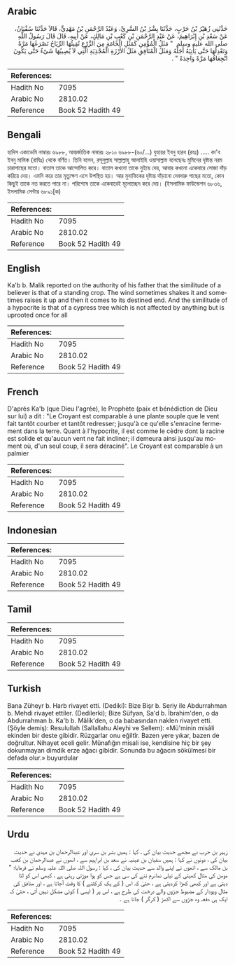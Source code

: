## Arabic


<div dir="rtl" lang="ar" style={{fontSize:'larger',backgroundColor:'#f8f9fa',padding:20}}>
حَدَّثَنِي زُهَيْرُ بْنُ حَرْبٍ، حَدَّثَنَا بِشْرُ بْنُ السَّرِيِّ، وَعَبْدُ الرَّحْمَنِ بْنُ مَهْدِيٍّ، قَالاَ حَدَّثَنَا سُفْيَانُ، عَنْ سَعْدِ بْنِ إِبْرَاهِيمَ، عَنْ عَبْدِ الرَّحْمَنِ بْنِ كَعْبِ بْنِ مَالِكٍ، عَنْ أَبِيهِ، قَالَ قَالَ رَسُولُ اللَّهِ صلى الله عليه وسلم ‏ "‏ مَثَلُ الْمُؤْمِنِ كَمَثَلِ الْخَامَةِ مِنَ الزَّرْعِ تُفِيئُهَا الرِّيَاحُ تَصْرَعُهَا مَرَّةً وَتَعْدِلُهَا حَتَّى يَأْتِيَهُ أَجَلُهُ وَمَثَلُ الْمُنَافِقِ مَثَلُ الأَرْزَةِ الْمُجْذِيَةِ الَّتِي لاَ يُصِيبُهَا شَىْءٌ حَتَّى يَكُونَ انْجِعَافُهَا مَرَّةً وَاحِدَةً ‏"‏ ‏.‏
</div>
<div style={{backgroundColor:'#f8f9fa',padding:20, marginBottom: 10}}><table> <thead> <tr> <th>References:</th> <th></th> </tr> </thead> <tbody><tr><td>Hadith No</td><td>7095</td></tr><tr><td>Arabic No</td><td>2810.02</td></tr><tr><td>Reference</td><td>Book 52 Hadith 49</td></tr></tbody></table></div>

## Bengali


<div dir="ltr" lang="bn" style={{fontSize:'larger',backgroundColor:'#f8f9fa',padding:20}}>
হাদিস একাডেমি নাম্বারঃ ৬৯৮৮, আন্তর্জাতিক নাম্বারঃ ২৮১০ ৬৯৮৮-(৬০/...) যুহায়র ইবনু হারব (রহঃ) ..... কা'ব ইবনু মালিক (রাযিঃ) থেকে বর্ণিত। তিনি বলেন, রসূলুল্লাহ সাল্লাল্লাহু আলাইহি ওয়াসাল্লাম বলেছেনঃ মুমিনের দৃষ্টান্ত নরম চারাগাছের মতো। বাতাস তাকে আন্দোলিত করে। বাতাস কখনো তাকে নুইয়ে দেয়, আবার কখনো একেবারে সোজা দাঁড় করিয়ে দেয়। এমনি করে তার মৃত্যুক্ষণ এসে উপস্থিত হয়। আর মুনাফিকের দৃষ্টান্ত দাঁড়ানো দেবদারু গাছের মতো, কোন কিছুই তাকে নত করতে পারে না। পরিশেষে তাকে একেবারেই মূলোচ্ছেদ করে দেয়। (ইসলামিক ফাউন্ডেশন ৬৮৩৬, ইসলামিক সেন্টার ৬৮৯১[ক)
</div>
<div style={{backgroundColor:'#f8f9fa',padding:20, marginBottom: 10}}><table> <thead> <tr> <th>References:</th> <th></th> </tr> </thead> <tbody><tr><td>Hadith No</td><td>7095</td></tr><tr><td>Arabic No</td><td>2810.02</td></tr><tr><td>Reference</td><td>Book 52 Hadith 49</td></tr></tbody></table></div>

## English


<div dir="ltr" lang="en" style={{fontSize:'larger',backgroundColor:'#f8f9fa',padding:20}}>
Ka'b b. Malik reported on the authority of his father that the similitude of a believer is that of a standing crop. The wind sometimes shakes it and sometimes raises it up and then it comes to its destined end. And the similitude of a hypocrite is that of a cypress tree which is not affected by anything but is uprooted once for all
</div>
<div style={{backgroundColor:'#f8f9fa',padding:20, marginBottom: 10}}><table> <thead> <tr> <th>References:</th> <th></th> </tr> </thead> <tbody><tr><td>Hadith No</td><td>7095</td></tr><tr><td>Arabic No</td><td>2810.02</td></tr><tr><td>Reference</td><td>Book 52 Hadith 49</td></tr></tbody></table></div>

## French


<div dir="ltr" lang="fr" style={{fontSize:'larger',backgroundColor:'#f8f9fa',padding:20}}>
D'après Ka'b (que Dieu l'agrée), le Prophète (paix et bénédiction de Dieu sur lui) a dit : "Le Croyant est comparable à une plante souple que le vent fait tantôt courber et tantôt redresser; jusqu'à ce qu'elle s'enracine fermement dans la terre. Quant à l'hypocrite, il est comme le cèdre dont la racine est solide et qu'aucun vent ne fait incliner; il demeura ainsi jusqu'au moment où, d'un seul coup, il sera déraciné". Le Croyant est comparable à un palmier
</div>
<div style={{backgroundColor:'#f8f9fa',padding:20, marginBottom: 10}}><table> <thead> <tr> <th>References:</th> <th></th> </tr> </thead> <tbody><tr><td>Hadith No</td><td>7095</td></tr><tr><td>Arabic No</td><td>2810.02</td></tr><tr><td>Reference</td><td>Book 52 Hadith 49</td></tr></tbody></table></div>

## Indonesian


<div dir="ltr" lang="id" style={{fontSize:'larger',backgroundColor:'#f8f9fa',padding:20}}>

</div>
<div style={{backgroundColor:'#f8f9fa',padding:20, marginBottom: 10}}><table> <thead> <tr> <th>References:</th> <th></th> </tr> </thead> <tbody><tr><td>Hadith No</td><td>7095</td></tr><tr><td>Arabic No</td><td>2810.02</td></tr><tr><td>Reference</td><td>Book 52 Hadith 49</td></tr></tbody></table></div>

## Tamil


<div dir="ltr" lang="ta" style={{fontSize:'larger',backgroundColor:'#f8f9fa',padding:20}}>

</div>
<div style={{backgroundColor:'#f8f9fa',padding:20, marginBottom: 10}}><table> <thead> <tr> <th>References:</th> <th></th> </tr> </thead> <tbody><tr><td>Hadith No</td><td>7095</td></tr><tr><td>Arabic No</td><td>2810.02</td></tr><tr><td>Reference</td><td>Book 52 Hadith 49</td></tr></tbody></table></div>

## Turkish


<div dir="ltr" lang="tr" style={{fontSize:'larger',backgroundColor:'#f8f9fa',padding:20}}>
Bana Züheyr b. Harb rivayet etti. (Dediki): Bize Bişr b. Seriy ile Abdurrahman b. Mehdi rivayet ettiler. (Dedilerki); Bize Süfyan, Sa'd b. İbrahim'den, o da Abdurrahman b. Ka'b b. Mâlik'den, o da babasından naklen rivayet etti. (Şöyle demiş): Resulullah (Sallallahu Aleyhi ve Sellem): «Mü'minin misâli ekinden bir deste gibidir. Rüzgarlar onu eğiltîr. Bazen yere yıkar, bazen de doğrultur. Nihayet eceli gelir. Münafığın misali ise, kendisine hiç bir şey dokunmayan dimdik erze ağacı gibidir. Sonunda bu ağacın sökülmesi bir defada olur.» buyurdular
</div>
<div style={{backgroundColor:'#f8f9fa',padding:20, marginBottom: 10}}><table> <thead> <tr> <th>References:</th> <th></th> </tr> </thead> <tbody><tr><td>Hadith No</td><td>7095</td></tr><tr><td>Arabic No</td><td>2810.02</td></tr><tr><td>Reference</td><td>Book 52 Hadith 49</td></tr></tbody></table></div>

## Urdu


<div dir="rtl" lang="ur" style={{fontSize:'larger',backgroundColor:'#f8f9fa',padding:20}}>
زہیر بن حرب نے مجھے حدیث بیان کی ، کہا : ہمیں بشر بن سری اور عبدالرحمان بن مہدی نے حدیث بیان کی ، دونوں نے کہا : ہمیں سفیان بن عینیہ نے سعد بن ابراہیم سے ، انھوں نے عبدالرحمان بن کعب بن مالک سے ، انھوں نے اپنے والد سے حدیث بیان کی ، کہا : رسول اللہ صلی اللہ علیہ وسلم نے فرمایا؛ " مومن کی مثال کھیتی کے تیلی نمانرم تنے کی سی ہے جس کو ہوا موڑتی رہتی ہے ، کبھی اس کو لٹا دیتی ہے اور کبھی کھڑا کردیتی ہے ، حتیٰ کہ اس ( کے پک کرکٹنے ) کا وقت آجاتا ہے ، اور منافق کی مثال ویودار کے مضبوط جڑوں والے درخت کی طرح ہے ، اس پر ( ایسی ) کوئی مشکل نہیں آتی ، حتیٰ کہ ایک ہی دفعہ وہ جڑوں سے اکھڑ ( کرگر ) جاتا ہے ۔
</div>
<div style={{backgroundColor:'#f8f9fa',padding:20, marginBottom: 10}}><table> <thead> <tr> <th>References:</th> <th></th> </tr> </thead> <tbody><tr><td>Hadith No</td><td>7095</td></tr><tr><td>Arabic No</td><td>2810.02</td></tr><tr><td>Reference</td><td>Book 52 Hadith 49</td></tr></tbody></table></div>